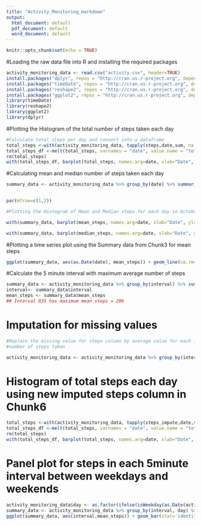 ```yaml
---
title: "Activity_Monitoring_markdown"
output:
  html_document: default
  pdf_document: default
  word_document: default
---
```


```r
knitr::opts_chunk$set(echo = TRUE)
```

#Loading the raw data file into R and installing the required packages

```r
activity_monitoring_data <- read.csv("activity.csv", header=TRUE)
install.packages("dplyr", repos = "http://cran.us.r-project.org", dependencies = TRUE)
install.packages("timeDate", repos = "http://cran.us.r-project.org", dependencies = TRUE)
install.packages("reshape2", repos = "http://cran.us.r-project.org", dependencies = TRUE)
install.packages("ggplot2", repos = "http://cran.us.r-project.org", dependencies = TRUE)
library(timeDate)
library(reshape2)
library(ggplot2)
library(dplyr)
```

#Plotting the Histogram of the total number of steps taken each day

```r
#Calculate total steps per day and convert into a dataframe
total_steps <-with(activity_monitoring_data, tapply(steps,date,sum, na.rm=TRUE))
total_steps_df <-melt(total_steps, varnames = "date", value.name = "total_steps")
rm(total_steps)
with(total_steps_df, barplot(total_steps, names.arg=date, xlab="Date", ylab="Total Steps", main="Histogram of Total Steps taken each day in the month of October and November"))
```

#Calculating mean and median number of steps taken each day

```r
summary_data <- activity_monitoring_data %>% group_by(date) %>% summarise(mean_steps=mean(steps,na.rm=TRUE),
                                                                          median_steps=median(steps[steps>0], na.rm=TRUE))

par(mfrow=c(1,2))

#Plotting the Histogram of Mean and Median steps for each day in October and November

with(summary_data, barplot(mean_steps, names.arg=date, xlab="Date", ylab="Mean Steps", main="Histogram of Mean steps each day"))

with(summary_data, barplot(median_steps, names.arg=date, xlab="Date", ylab="Median Steps", main="Histogram of Median steps each day"))
```

#Plotting a time series plot using the Summary data from Chunk3 for mean steps
```r
ggplot(summary_data, aes(as.Date(date), mean_steps)) + geom_line(na.rm=TRUE)
```

#Calculate the 5 minute interval with maximum average number of steps
```r
summary_data <- activity_monitoring_data %>% group_by(interval) %>% summarise(mean_steps=mean(steps,na.rm=TRUE)) %>% arrange(-mean_steps) %>% slice(n=1)
interval<- summary_data$interval
mean_steps <- summary_data$mean_steps
## Interval 835 has maximum mean steps = 206
```

# Imputation for missing values
```r
#Replace the missing value for steps column by average value for each interval to include the impact of each interval on the
#number of steps taken

activity_monitoring_data <- activity_monitoring_data %>% group_by(interval) %>% mutate(steps_impute =ifelse(is.na(steps),mean(steps, na.rm=TRUE), steps))
```

# Histogram of total steps each day using new imputed steps column in Chunk6
```r
total_steps <-with(activity_monitoring_data, tapply(steps_impute,date,sum, na.rm=TRUE))
total_steps_df <-melt(total_steps, varnames = "date", value.name = "total_steps")
rm(total_steps)
with(total_steps_df, barplot(total_steps, names.arg=date, xlab="Date", ylab="Total Steps", main="Histogram of Total Steps taken each day after imputation in the month of October and November"))
```

# Panel plot for steps in each 5minute interval between weekdays and weekends
```r
activity_monitoring_data$day <- as.factor(ifelse(isWeekday(as.Date(activity_monitoring_data$date)), "weekday", "weekend"))
summary_data <- activity_monitoring_data %>% group_by(interval, day) %>% summarise(mean_steps=mean(steps,na.rm=TRUE))
ggplot(summary_data, aes(interval,mean_steps)) + geom_bar(stat='identity') + labs(x="5 Minute Interval", y="Mean Steps", title="Histogram of Mean Steps taken in each 5 Minute Interval compared between Weekdays & Weekends") + facet_wrap(~day)
```

